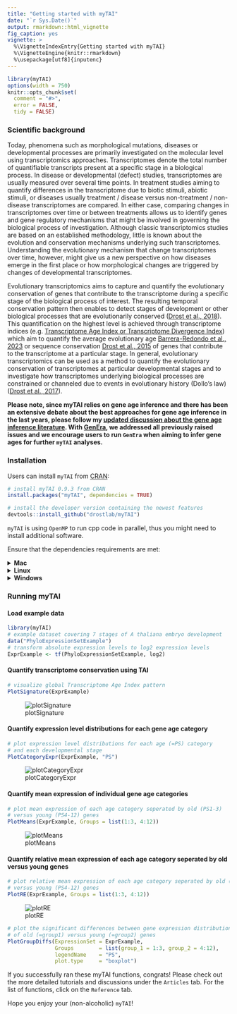 ```yaml
---
title: "Getting started with myTAI"
date: "`r Sys.Date()`"
output: rmarkdown::html_vignette
fig_caption: yes
vignette: >
  %\VignetteIndexEntry{Getting started with myTAI}
  %\VignetteEngine{knitr::rmarkdown}
  %\usepackage[utf8]{inputenc}
---
```


```r
library(myTAI)
options(width = 750)
knitr::opts_chunk$set(
  comment = "#>",
  error = FALSE,
  tidy = FALSE)
```


### Scientific background

Today, phenomena such as morphological mutations, diseases or developmental processes are primarily investigated on the molecular level using transcriptomics approaches. Transcriptomes denote the total number of quantifiable transcripts present at a specific stage in a biological process. In disease or developmental (defect) studies, transcriptomes are usually measured over several time points. In treatment studies aiming to quantify differences in the transcriptome due to biotic stimuli, abiotic stimuli, or diseases usually treatment / disease versus non-treatment / non-disease transcriptomes are compared. In either case, comparing changes in transcriptomes over time or between treatments allows us to identify genes and gene regulatory mechanisms that might be involved in governing the biological process of investigation. Although classic transcriptomics studies are based on an established methodology, little is known about the evolution and conservation mechanisms underlying such transcriptomes. Understanding the evolutionary mechanism that change transcriptomes over time, however, might give us a new perspective on how diseases emerge in the first place or how morphological changes are triggered by changes of developmental transcriptomes.

Evolutionary transcriptomics aims to capture and quantify the evolutionary conservation of genes that contribute to the transcriptome during a specific stage of the biological process of interest. The resulting temporal conservation pattern
then enables to detect stages of development or other biological processes that
are evolutionarily conserved ([Drost et al., 2018](https://academic.oup.com/bioinformatics/advance-article/doi/10.1093/bioinformatics/btx835/4772684)). This quantification on the highest level is achieved through transcriptome indices (e.g. [Transcriptome Age Index or Transcriptome Divergence Index](https://drostlab.github.io/myTAI/articles/Introduction.html#transcriptome-age-index)) which aim to quantify the average evolutionary age [Barrera-Redondo et al., 2023](https://genomebiology.biomedcentral.com/articles/10.1186/s13059-023-02895-z) or sequence conservation [Drost et al., 2015](https://academic.oup.com/mbe/article/32/5/1221/1125964) of genes that contribute to the transcriptome at a particular stage. In general, evolutionary transcriptomics can be used as a method to quantify the evolutionary conservation of transcriptomes at particular developmental stages and to investigate how transcriptomes underlying biological processes are constrained or channeled due to events in evolutionary history (Dollo's law) ([Drost et al., 2017](https://www.sciencedirect.com/science/article/pii/S0959437X16302040)).

__Please note, since myTAI relies on gene age inference and there has been an extensive debate about the best approaches for gene age inference in the last years,
please follow my [updated discussion about the gene age inference literature](https://drostlab.github.io/myTAI/articles/Phylostratigraphy.html). With [GenEra](https://github.com/josuebarrera/GenEra), we addressed all previously raised issues and we encourage users to run `GenEra` when aiming to infer gene ages for further `myTAI` analyses.__


### Installation

Users can install `myTAI` from [CRAN](https://CRAN.R-project.org/package=myTAI):


```r
# install myTAI 0.9.3 from CRAN
install.packages("myTAI", dependencies = TRUE)

# install the developer version containing the newest features
devtools::install_github("drostlab/myTAI")
```

`myTAI` is using `OpenMP` to run cpp code in parallel, thus you might need to install additional software. 

Ensure that the dependencies requirements are met:

<details>
  <summary>**Mac**</summary>
  
```bash
brew install llvm libomp
cd /usr/local/lib
ln -s /usr/local/opt/libomp/lib/libomp.dylib ./libomp.dylib
```

</details>

<details>
  <summary>**Linux**</summary>

1. Check if you have an OpenMP-enabled compiler: Open a terminal and run the command `gcc --version` or `g++ --version` to check if you have the GNU Compiler Collection (GCC) installed. OpenMP support is typically included in GCC.

    If you don't have GCC installed, you can install it using your distribution's package manager. For example, on Ubuntu, you can use sudo apt-get install build-essential to install GCC.

2. Install the libomp library: Open a terminal and run the command appropriate for your package manager:

    On Ubuntu or Debian-based systems: ```sudo apt-get install libomp-dev``` or ```sudo apt install libomp-dev```
   
    On Fedora or CentOS systems: ```sudo dnf install libomp-devel```
   
    On Arch Linux: ```sudo pacman -S libomp```


</details>

<details>
  <summary>**Windows**</summary>

On Windows, the most common OpenMP implementation is provided by Microsoft Visual C++ (MSVC) compiler, which includes OpenMP support by default. So, if you are using MSVC as your C++ compiler, you should have OpenMP support without any additional installations.

</details>

### Running myTAI

#### Load example data

```r
library(myTAI)
# example dataset covering 7 stages of A thaliana embryo development
data("PhyloExpressionSetExample")
# transform absolute expression levels to log2 expression levels
ExprExample <- tf(PhyloExpressionSetExample, log2)
```

#### Quantify transcriptome conservation using TAI

```r
# visualize global Transcriptome Age Index pattern
PlotSignature(ExprExample)
```

![plotSignature](man/figures/unnamed-chunk-10-1.png)


#### Quantify expression level distributions for each gene age category

```r
# plot expression level distributions for each age (=PS) category 
# and each developmental stage 
PlotCategoryExpr(ExprExample, "PS")
```

![plotCategoryExpr](man/figures/unnamed-chunk-11-1.png)

#### Quantify mean expression of individual gene age categories

```r
# plot mean expression of each age category seperated by old (PS1-3)
# versus young (PS4-12) genes
PlotMeans(ExprExample, Groups = list(1:3, 4:12))
```

![plotMeans](man/figures/unnamed-chunk-12-1.png)


#### Quantify relative mean expression of each age category seperated by old versus young genes

```r
# plot relative mean expression of each age category seperated by old (PS1-3)
# versus young (PS4-12) genes
PlotRE(ExprExample, Groups = list(1:3, 4:12))
```

![plotRE](man/figures/unnamed-chunk-13-1.png)

```r
# plot the significant differences between gene expression distributions 
# of old (=group1) versus young (=group2) genes
PlotGroupDiffs(ExpressionSet = ExprExample,
               Groups        = list(group_1 = 1:3, group_2 = 4:12),
               legendName    = "PS",
               plot.type     = "boxplot")
```

If you successfully ran these myTAI functions, congrats! Please check out the more detailed tutorials and discussions under the `Articles` tab. For the list of functions, click on the `Reference` tab.

Hope you enjoy your (non-alcoholic) `myTAI`!
